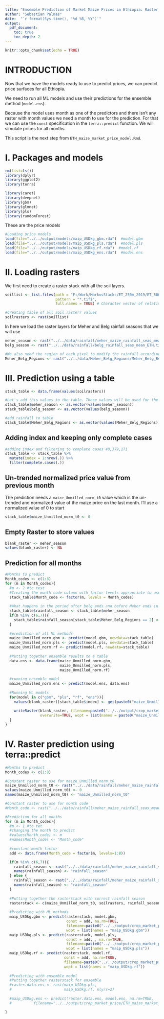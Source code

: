 ```yaml
---
title: "Ensemble Prediction of Market Maize Prices in Ethiopia: Raster surfaces"
author: "Sebastian Palmas"
date:  "`r format(Sys.time(), '%d %B, %Y')`"
output:
  pdf_document:
    toc: true
    toc_depth: 2
---
```


```r
knitr::opts_chunk$set(echo = TRUE) 
```

# INTRODUCTION
Now that we have the models ready to use to predict prices, we can predict price surfaces for all Ethiopia.

We need to run all ML models and use their predictions for the ensemble method (`model.ens`).

Because the model uses month as one of the predictors and there isn't any raster with month values we need a month to use for the prediction. For that we can use the `const` specification in the `terra::predict` function. We will simulate prices for all months.



This script is the next step from `ETH_maize_market_price_model.Rmd`.


# I. Packages and models
```r
rm(list=ls()) 
library(dplyr)
library(ggplot2)
library(terra)

library(caret)
library(deepnet)
library(gbm)
library(glmnet)
library(pls)
library(randomForest)
```

These are the price models 
```r
#Loading price models
load(file="../../output/models/maip_USDkg_gbm.rda")  #model.gbm
load(file="../../output/models/maip_USDkg_pls.rda")  #model.pls
load(file="../../output/models/maip_USDkg_rf.rda")  #model.rf
load(file="../../output/models/maip_USDkg_ens.rda")  #model.ens
```

# II. Loading rasters
We first need to create a raster stack with all the soil layers.

```r
soillist <- list.files(path = "F:/Work/MarkusStacks/ET_250m_2019/ET_500m_2019_resampled/", 
                       pattern = "*.tif$", 
                       full.names = TRUE) # Character vector of relative filepaths

#Creating table of all soil rasterr values
soilrasters <- rast(soillist)

```

In here we load the raster layers for Meher and Belg rainfall seasons that we will use 
```r
meher_season <- rast("../../data/rainfall/meher_maize_rainfall_seas_mean_ETH.tif")
belg_season <- rast("../../data/rainfall/belg_rainfall_seas_mean_ETH.tif")

#We also need the region of each pixel to modify the rainfall accordingly.
Meher_Belg_Regions <- rast("../../data/Meher_Belg_Regions/Meher_Belg_Regions.tif")
```

# III. Prediction using a table
```r
stack_table <- data.frame(values(soilrasters))

#Let's add this values to the table. These values will be used for the prediction depending on the month and region
stack_table$meher_season <- as.vector(values(meher_season))
stack_table$belg_season <- as.vector(values(belg_season))

#add rainfall to table
stack_table$Meher_Belg_Regions <- as.vector(values(Meher_Belg_Regions))
```

## Adding index and keeping only complete cases
```r
#adding index and filtering to complete cases #8,379,171
stack_table <- stack_table %>%
  mutate(index = 1:nrow(.)) %>% 
  filter(complete.cases(.))
```

## Un-trended normalized price value from previous month
The prediction needs a `maize_Unmilled_norm_t0` value which is the un-trended and normalized value of the maize price on the last month.
I'll use a normalized value of 0 to start
```r
stack_table$maize_Unmilled_norm_t0 <- 0
```

## Empty Raster to store values
```r
blank_raster <- meher_season
values(blank_raster) <- NA
```

## Prediction for all months
```r
#Months to predict
Month_codes <- c(1:8)
for (m in Month_codes){
  #m <- 2 #to test
  #Creating the month code column with factor levels appropriate to use by models
  stack_table$Month_code <- factor(m, levels = Month_codes)
  
  #What happens in the period after belg ends and before Meher ends in regions with Belg rains
  stack_table$rainfall_season <- stack_table$meher_season
  if(m %in% c(6,7)){
    stack_table$rainfall_season[stack_table$Meher_Belg_Regions == 2] <- stack_table$belg_season[stack_table$Meher_Belg_Regions == 2] 
  }
  
  #prediction of all ML methods
  maize_Unmilled_norm.gbm <- predict(model.gbm, newdata=stack_table)
  maize_Unmilled_norm.pls <- predict(model.pls, newdata=stack_table)
  maize_Unmilled_norm.rf <- predict(model.rf, newdata=stack_table)
  
  #Putting together ensemble results to a table
  data.ens <- data.frame(maize_Unmilled_norm.gbm,
                         maize_Unmilled_norm.pls,
                         maize_Unmilled_norm.rf)
  
  #running ensemble model
  maize_Unmilled_norm.ens <- predict(model.ens, data.ens)
  
  #Running ML models
  for(model in c("gbm", "pls", "rf", "ens")){
    values(blank_raster)[stack_table$index] <- get(paste0("maize_Unmilled_norm.", model))
    
    writeRaster(blank_raster, filename=paste0("../../output/crop_market_price/months/ETH_maize_market_price_", model, m, ".tif"),
                overwrite=TRUE, wopt = list(names = paste0("maize_Unmilled_norm.", model)))
  }
}
```

# IV. Raster prediction using terra::predict
```r
#Months to predict
Month_codes <- c(1:8)

#Constant raster to use for maize_Unmilled_norm_t0
maize_Unmilled_norm_t0 <- rast("../../data/rainfall/meher_maize_rainfall_seas_mean_ETH.tif")
values(maize_Unmilled_norm_t0) <- 0
names(maize_Unmilled_norm_t0) <- "maize_Unmilled_norm_t0"

#Constant raster to use for month code
#Month_code <- rast("../../data/rainfall/meher_maize_rainfall_seas_mean_ETH.tif")

#Prediction for all months
for (m in Month_codes){
  #m <- 1 #to tet
  #changing the month to predict
  #values(Month_code) <- m
  #names(Month_code) <- "Month_code"
  
  #constant month factor
  add <- data.frame(Month_code = factor(m, levels=1:8))

  if(m %in% c(6,7)){
    rainfall_season <- rast("../../data/rainfall/meher_maize_rainfall_seas_mean_ETH.tif")
    names(rainfall_season) <- "rainfall_season"
  } else {
    rainfall_season <- rast("../../data/rainfall/meher_maize_rainfall_seas_mean_ETH.tif")
    names(rainfall_season) <- "rainfall_season"
  }
  
  #Putting together the rasterstack with correct rainfall season
  rasterstack <- c(maize_Unmilled_norm_t0, soilrasters, rainfall_season)
  
  #Predicting with ML methods
  maip_USDkg.gbm <- predict(rasterstack, model.gbm, 
                            const = add, na.rm=TRUE,
                            filename=paste0("../../output/crop_market_price/months/ETH_maize_market_price_gbm", m, ".tif"), overwrite=TRUE,
                            wopt = list(names = "maip_USDkg.gbm"))
  maip_USDkg.pls <- predict(rasterstack, model.pls,
                            const = add, , na.rm=TRUE,
                            filename=paste0("../../output/crop_market_price/months/ETH_maize_market_price_pls", m, ".tif"), overwrite=TRUE,
                            wopt = list(names = "maip_USDkg.pls"))
  maip_USDkg.rf <- predict(rasterstack, model.rf, 
                           const = add, na.rm=TRUE,
                           filename=paste0("../../output/crop_market_price/months/ETH_maize_market_price_rf", m, ".tif"), overwrite=TRUE,
                           wopt = list(names = "maip_USDkg.rf"))
  
  #Predicting with ensemble model
  #Putting together rasterstack for ensemble
  #raster.data.ens <- rast(maip_USDkg.pls, 
  #                        maip_USDkg.rf, nlyrs=2)
  
  #maip_USDkg.ens <- predict(raster.data.ens, model.ens, na.rm=TRUE,
  #          filename="../../output/crop_market_price/ETH_maize_market_price_ENS.tif", overwrite=TRUE)

}
```